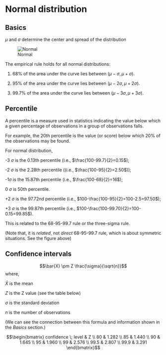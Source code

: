 # Normal distribution

## Basics 

$\mu$ and $\sigma$ determine the center and spread of the distribution

![Normal](Standard_deviation_diagram.PNG) 

The empirical rule holds for all normal distributions:

(1) 68% of the area under the curve lies between $(\mu-\sigma,\mu+\sigma)$.

(2) 95% of the area under the curve lies between $(\mu-2\sigma,\mu+2\sigma)$.

(2) 99.7% of the area under the curve lies between $(\mu-3\sigma,\mu+3\sigma)$.


## Percentile

A percentile is a measure used in statistics indicating the value below which a given percentage of observations in a group of observations falls. 

For example, the 20th percentile is the value (or score) below which 20% of the observations may be found. 

For normal distribution, 

-3 $\sigma$ is the 0.13th percentile (i.e., $\frac{100-99.7}{2}=0.15$); 

-2 $\sigma$ is the 2.28th percentile ((i.e., $\frac{100-95}{2}=2.50$)); 

-1$\sigma$ is the 15.87th percentile (i.e., $\frac{100-68}{2}=16$); 

0 $\sigma$ is 50th percentile.

+2 $\sigma$ is the 97.72nd percentile (i.e., $100-\frac{100-95}{2}=100-2.5=97.50$); 

+3 $\sigma$ is the 99.87th percentile (i.e., $100-\frac{100-99.70}{2}=100-0.15=99.85$). 

This is related to the 68-95-99.7 rule or the three-sigma rule.

(Note that, it is _related_, not _direct_ 68-95-99.7 rule, which is about symmetric situations. See the figure above)


## Confidence intervals


$$\bar{X} \pm Z \frac{\sigma}{\sqrt{n}}$$
where,

$\bar{X}$ is the mean

$Z$ is the Z value (see the table below)

$\sigma$ is the standard deviation 

$n$ is the number of observations

(We can see the connection between this formula and information shown in the _Basics_ section.)

$$\begin{bmatrix}
confidence \; level & Z \\
80  & 1.282 \\
85 & 1.440 \\
90 & 1.645 \\
95 & 1.960 \\
99 & 2.576 \\
99.5 & 2.807 \\
99.9 & 3.291 \end{bmatrix}$$

